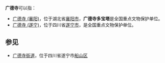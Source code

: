 '''广德寺'''可以指：

* [[广德寺_(襄阳)|广德寺 (襄阳)]]，位于湖北省[[襄阳市|襄阳市]]，'''广德寺多宝塔'''是全国重点文物保护单位。
* [[广德寺_(遂宁)|广德寺 (遂宁)]]，位于四川省[[遂宁市|遂宁市]]，是全国重点文物保护单位。

== 参见 ==
* [[广德寺街道|广德寺街道]]，位于四川省遂宁市[[船山区|船山区]]

{{Disambig|G|cat=三字佛寺消歧義}}